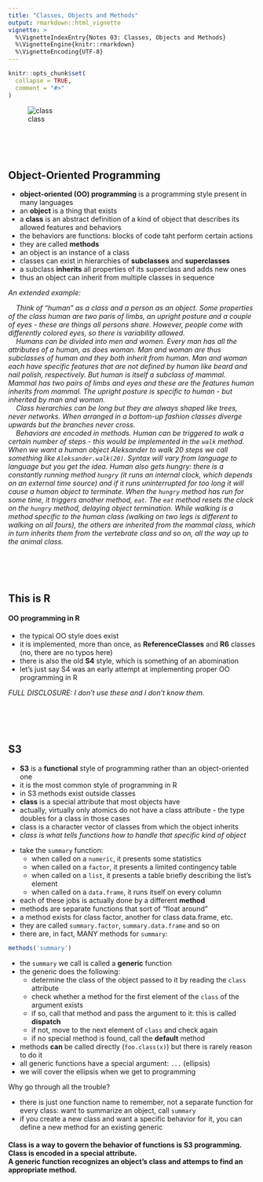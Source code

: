 ```yaml
---
title: "Classes, Objects and Methods"
output: rmarkdown::html_vignette
vignette: >
  %\VignetteIndexEntry{Notes 03: Classes, Objects and Methods}
  %\VignetteEngine{knitr::rmarkdown}
  %\VignetteEncoding{UTF-8}
---
```


```r
knitr::opts_chunk$set(
  collapse = TRUE,
  comment = "#>"
)
```

![class][classy]


<br><br><br>


## Object-Oriented Programming

- **object-oriented (OO) programming** is a programming style present in many languages
- an **object** is a thing that exists
- a **class** is an abstract definition of a kind of object that describes its allowed features and behaviors
- the behaviors are functions: blocks of code taht perform certain actions
- they are called **methods**
- an object is an instance of a class
- classes can exist in hierarchies of **subclasses** and **superclasses**
- a subclass **inherits** all properties of its superclass and adds new ones
- thus an object can inherit from multiple classes in sequence

*An extended example:*

|     *Think of "human" as a class and a person as an object. Some properties of the class human are two paris of limbs, an upright posture and a couple of eyes - these are things all persons share. However, people come with differently colored eyes, so there is variability allowed.*

|     *Humans can be divided into men and women. Every man has all the attributes of a human, as does woman. Man and woman are thus subclasses of human and they both inherit from human. Man and woman each have specific features that are not defined by human like beard and nail polish, respectively. But human is itself a subclass of mammal. Mammal has two pairs of limbs and eyes and these are the features human inherits from mammal. The upright posture is specific to human - but inherited by man and woman.*

|     *Class hierarchies can be long but they are always shaped like trees, never networks. When arranged in a bottom-up fashion classes diverge upwards but the branches never cross.*

|     *Behaviors are encoded in methods. Human can be triggered to walk a certain number of steps - this would be implemented in the `walk` method. When we want a human object Aleksander to walk 20 steps we call something like `Aleksander.walk(20)`. Syntax will vary from language to language but you get the idea. Human also gets hungry: there is a constantly running method `hungry` (it runs an internal  clock, which depends on an external time source) and if it runs uninterrupted for too long it will cause a human object to terminate. When the `hungry` method has run for some time, it triggers another method, `eat`. The `eat` method resets the clock on the `hungry` method, delaying object termination. While walking is a method specific to the human class (walking on two legs is different to walking on all fours), the others are inherited from the mammal class, which in turn inherits them from the vertebrate class and so on, all the way up to the animal class.*


<br><br><br>


## This is R

#### OO programming in R

- the typical OO style does exist
- it is implemented, more than once, as **ReferenceClasses** and **R6** classes (no, there are no typos here)
- there is also the old **S4** style, which is something of an abomination
- let's just say S4 was an early attempt at implementing proper OO programming in R

*FULL DISCLOSURE: I don't use these and I don't know them.*


<br><br><br>


## S3

- **S3** is a **functional** style of programming rather than an object-oriented one
- it is the most common style of programming in R
- in S3 methods exist outside classes
- **class** is a special attribute that most objects have
- actually, virtually only atomics do not have a class attribute - the type doubles for a class in those cases
- class is a character vector of classes from which the object inherits
- *class is what tells functions how to handle that specific kind of object*

\newline

- take the `summary` function:
    - when called on a `numeric`, it presents some statistics
    - when called on a `factor`, it presents a limited contingency table
    - when called on a `list`, it presents a table briefly describing the list's element
    - when called on a `data.frame`, it runs itself on every column
- each of these jobs is actually done by a different **method**
- methods are separate functions that sort of "float around"
- a method exists for class factor, another for class data.frame, etc.
- they are called `summary.factor`, `summary.data.frame` and so on
- there are, in fact, MANY methods for `summary`:
```r
methods('summary')
```
- the `summary` we call is called a **generic** function
- the generic does the following:
    - determine the class of the object passed to it by reading the `class` attribute
    - check whether a method for the first element of the `class` of the argument exists
    - if so, call that method and pass the argument to it: this is called **dispatch**
    - if not, move to the next element of `class` and check again
    - if no special method is found, call the **default** method
- methods **can** be called directly (`foo.class(x)`) but there is rarely reason to do it
- all generic functions have a special argument: `...` (ellipsis)
- we will cover the ellipsis when we get to programming

\newline

Why go through all the trouble?

- there is just one function name to remember, not a separate function for every class: want to summarize an object, call `summary`
- if you create a new class and want a specific behavior for it, you can define a new method for an existing generic

<h4>
Class is a way to govern the behavior of functions is S3 programming. <br>
Class is encoded in a special attribute. <br>
A generic function recognizes an object's class and attemps to find an appropriate method. <br>
</h4>

<br>

[classy]: ../images/classycat.png
